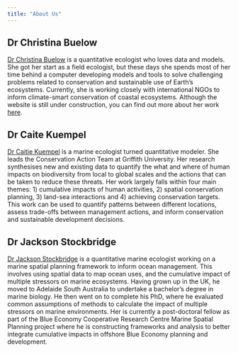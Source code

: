 ```yaml
---
title: "About Us"
---
```


## Dr Christina Buelow

[Dr Christina Buelow](https://cabuelow.github.io/personal-website/){target="_blank"} is a quantitative ecologist who loves data and models. She got her start as a field ecologist, but these days she spends most of her time behind a computer developing models and tools to solve challenging problems related to conservation and sustainable use of Earth's ecosystems. Currently, she is working closely with international NGOs to inform climate-smart conservation of coastal ecosystems. Although the website is still under construction, you can find out more about her work [here](https://cabuelow.github.io/personal-website/){target="_blank"}.

## Dr Caite Kuempel

[Dr Caitie Kuempel](https://cdkuempel.github.io/website/){target="_blank"} is a marine ecologist turned quantitative modeler. She leads the Conservation Action Team at Griffith University. Her research synthesises new and existing data to quantify the what and where of human impacts on biodiversity from local to global scales and the actions that can be taken to reduce these threats. Her work largely falls within four main themes: 1) cumulative impacts of human activities, 2) spatial conservation planning, 3) land-sea interactions and 4) achieving conservation targets. This work can be used to quantify patterns between different locations, assess trade-offs between management actions, and inform conservation and sustainable development decisions.


## Dr Jackson Stockbridge

[Dr Jackson Stockbridge](https://experts.griffith.edu.au/40748-jackson-stockbridge){target="_blank"} is a quantitative marine ecologist working on a marine spatial planning framework to inform ocean management. This involves using spatial data to map ocean uses, and the cumulative impact of multiple stressors on marine ecosystems. Having grown up in the UK, he moved to Adelaide South Australia to undertake a bachelor’s degree in marine biology. He then went on to complete his PhD, where he evaluated common assumptions of methods to calculate the impact of multiple stressors on marine environments. Her is currently a post-doctoral fellow as part of the Blue Economy Cooperative Research Centre Marine Spatial Planning project where he is constructing frameworks and analysis to better integrate cumulative impacts in offshore Blue Economy planning and development.


